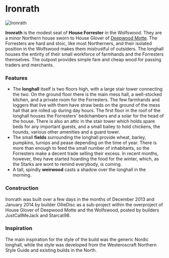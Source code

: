 

# Ironrath

<Image src="https://cdn.sanity.io/images/1as7cn02/production/96e87eb5863c6c5dc7232b0f0d03365cf2e375a1-1920x1018.png?w=976&h=350&fit=crop&crop=center&auto=format" alt="Ironrath" width={976} height={350}  />

<ProjectDetails
  floatRight
  region="North"
  house="House Forrester"
  type="Holdfast"
  status="Completed"
  warp="/warp forrester"
  projectLead="OllieDiscs"
  dateStarted="January 1, 2014"
  dateCompleted="January 1, 2014"
/>

**Ironrath** is the modest seat of **House Forrester** in the Wolfswood. They are a minor Northern house sworn to House Glover of [Deepwood Motte](https://westeroscraft.com/wiki/north/deepwood-motte). The Forresters are hard and stoic, like most Northerners, and their isolated position in the Wolfswood makes them mistrustful of outsiders. The longhall houses the entirity of their small workforce of farmhands and the Forresters themselves. The outpost provides simple fare and cheap wood for passing traders and merchants.

### Features

* The **longhall** itself is two floors high, with a large stair tower connecting the two. On the ground floor there is the main mess hall, a well-stocked kitchen, and a private room for the Forresters. The few farmhands and loggers that live with them have straw beds on the ground of the mess hall that are rolled up during day hours. The first floor in the roof of the longhall houses the Forresters' bedchambers and a solar for the head of the house. There is also an attic in the stair tower which holds spare beds for any important guests, and a small bailey to hold chickens, the hounds, various other amenities and a guard tower.
* The small **fields** surrounding the longhall provide wheat, barley, pumpkins, turnips and pease depending on the time of year. There is more than enough to feed the small number of inhabitants, so the Forresters make a decent trade selling their excess. In recent months, however, they have started hoarding the food for the winter, which, as the Starks are wont to remind everybody, is coming.
* A tall, spindly **weirwood** casts a shadow over the longhall in the morning.

### Construction

Ironrath was built over a few days in the months of December 2013 and January 2014 by builder OllieDisc as a sub-project within the overproject of House Glover of Deepwood Motte and the Wolfswood, posted by builders JustCallMeJack and Starcat98.

### Inspiration

The main inspiration for the style of the build was the generic Nordic longhall, while the style was developed from the Westeroscraft Northern Style Guide and existing builds in the North.